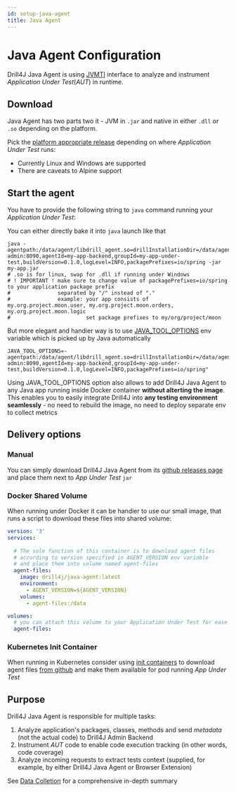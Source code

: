 ```yaml
---
id: setup-java-agent
title: Java Agent
---
```


# Java Agent Configuration

Drill4J Java Agent is using [JVMTI](https://docs.oracle.com/javase/8/docs/technotes/guides/jvmti/) interface
to analyze and instrument _Application Under Test_(_AUT_) in runtime.

## Download

Java Agent has two parts two it - JVM in `.jar` and native in either `.dll` or `.so` depending on the platform. 

Pick the [platform appropriate release](https://github.com/Drill4J/java-agent/releases) depending on where _Application Under Test_ runs:
- Currently Linux and Windows are supported 
- There are caveats to Alpine support


## Start the agent

You have to provide the following string to `java` command running your _Application Under Test_:

You can either directly bake it into `java` launch like that
```shell
java -agentpath:/data/agent/libdrill_agent.so=drillInstallationDir=/data/agent,adminAddress=wss://drill-admin:8090,agentId=my-app-backend,groupId=my-app-under-test,buildVersion=0.1.0,logLevel=INFO,packagePrefixes=io/spring -jar my-app.jar
# .so is for linux, swap for .dll if running under Windows
# ! IMPORTANT ! make sure to change value of packagePrefixes=io/spring to your application package prefix
#               separated by "/" instead of "."
#               example: your app consists of my.org.project.moon.user, my.org.project.moon.orders, my.org.project.moon.logic
#                        set package prefixes to my/org/project/moon
```

But more elegant and handier way is to use [JAVA_TOOL_OPTIONS](https://docs.oracle.com/javase/8/docs/technotes/guides/troubleshoot/envvars002.html) env variable which is picked up by Java automatically
```
JAVA_TOOL_OPTIONS=-agentpath:/data/agent/libdrill_agent.so=drillInstallationDir=/data/agent,adminAddress=wss://drill-admin:8090,agentId=my-app-backend,groupId=my-app-under-test,buildVersion=0.1.0,logLevel=INFO,packagePrefixes=io/spring"
```

Using JAVA_TOOL_OPTIONS option also allows to add Drill4J Java Agent to any Java app running inside Docker container __without alterting the image__.<br/>
This enables you to easily integrate Drill4J into __any testing environment seamlessly__ - no need to rebuild the image, no need to deploy separate env to collect metrics

## Delivery options

### Manual
You can simply download Drill4J Java Agent from its [github releases page](https://github.com/Drill4J/java-agent/releases) and place them next to _App Under Test_ `jar`

### Docker Shared Volume 
When running under Docker it can be handier to use our small image, that runs a script to download these files into shared volume:
```yaml
version: '3'
services:
  
  # The sole function of this container is to download agent files
  # according to version specified in AGENT_VERSION env variable
  # and place them into volume named agent-files
  agent-files:
    image: drill4j/java-agent:latest
    environment:
      - AGENT_VERSION=${AGENT_VERSION} 
    volumes:
      - agent-files:/data

volumes:
  # you can attach this volume to your Application Under Test for ease of access to agent files
  agent-files:
```

### Kubernetes Init Container

When running in Kubernetes consider using [init containers](https://kubernetes.io/docs/concepts/workloads/pods/init-containers/)
to download agent files [from github](https://github.com/Drill4J/java-agent/releases) and make them available for pod running _App Under Test_

## Purpose 

Drill4J Java Agent is responsible for multiple tasks:

1. Analyze application's packages, classes, methods and send _metadata_ (not the actual code) to Drill4J Admin Backend
2. Instrument _AUT_ code to enable code execution tracking (in other words, code coverage)
3. Analyze incoming requests to extract tests context (supplied, for example, by either Drill4J Java Agent or Browser Extension) 

See [Data Colletion](http://localhost:3000/docs/basic-concepts/data-collection) for a comprehensive in-depth summary